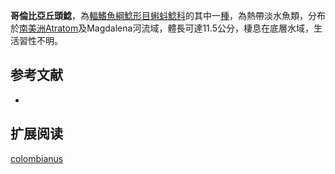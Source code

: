 {{Speciesbox
| name = 哥倫比亞丘頭鯰
| status = NE
| status_system = IUCN3.1
| image = 
| image_width = 250px
| genus = Bunocephalus
| species = colombianus
| authority = [[Eigenmann|Eigenmann]], 1912
| synonyms = 
}}
'''哥倫比亞丘頭鯰'''，為[[輻鰭魚綱|輻鰭魚綱]][[鯰形目|鯰形目]][[蝌蚪鯰科|蝌蚪鯰科]]的其中一[[種|種]]，為熱帶淡水魚類，分布於[[南美洲|南美洲]]Atratom及Magdalena河流域，體長可達11.5公分，棲息在底層水域，生活習性不明。
==参考文献==
*{{FishBase_species|genus=Bunocephalus|species=colombianus|year=2015|month=4}}

== 扩展阅读 ==
{{refbegin}}
{{wikispecies-inline|Bunocephalus colombianus|哥倫比亞丘頭鯰}}
{{refend}}
{{Taxonbar|from=Q6429617}}

[[Category:丘頭鯰屬|colombianus]]